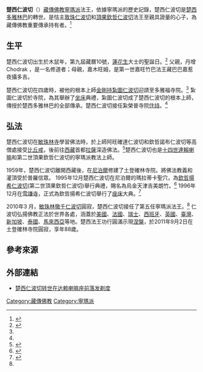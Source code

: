'''楚西仁波切'''（{{bd|1924年||2011年}}）[[藏傳佛教|藏傳佛教]][[寧瑪派|寧瑪派]]法王，依據寧瑪派的歷史記錄，楚西仁波切是[[楚西多雅林巴|楚西多雅林巴]]的轉世。是怙主[[敦珠仁波切|敦珠仁波切]]和[[頂果欽哲仁波切|頂果欽哲仁波切]]法王至親具證量的心子，為藏傳佛教重要傳承持有者。<ref name="寧瑪派法王">{{cite web|url=http://mp.weixin.qq.com/s?__biz=MzAwNTA5NDQ3MQ==&mid=2649961564&idx=1&sn=122edf6409e15c2a0e0785646b376dd8&chksm=83267974b451f062ce2564f8fe7b260130abc15195c532986f86d248a0f09971687881ba6c93#rd|title=5.29 宁玛泰斗多智钦法王认证楚玺法王转世灵童（图集&视频）|first=|last=土丹确林寺的猫姐|website=Weixin Official Accounts Platform}}</ref>

==生平==
楚西仁波切出生於木鼠年，第九屆藏曆10號，[[蓮花生|蓮花生]]大士的聖誕日。<ref name="楚西仁波切 ">{{cite web|url=https://khawalung.org/?page_id=557&lang=zz|title=法王楚西仁波切 - khawalung.org|publisher=|access-date=2020-10-11|archive-date=2020-10-13|archive-url=https://web.archive.org/web/20201013073642/https://khawalung.org/?page_id=557&lang=zz|dead-url=no}}</ref>
父親，丹增Chodrak ，是一名修道者；母親，嘉木旺姆，是第一世嘉旺竹巴法王藏巴巴嘉惹夜攝多吉。

楚西仁波切在四歲時，被他的根本上師[[金剛持|金剛持]][[紮圖仁波切|紮圖仁波切]]迎請至多雅福寺院。<ref name="寧瑪派法王"/>
紮圖仁波切於寺院，為其舉辦了[[坐床|坐床]]典禮，紮圖仁波切成了楚西仁波切的根本上師，傳授於楚西多雅林巴的全部傳承。楚西仁波切接任紮榮普寺院[[住持|住持]]。<ref name="楚西仁波切"/>

==弘法==
楚西仁波切在[[敏珠林寺|敏珠林寺]]學習佛法時，於上師阿旺確達仁波切和欽哲諾布仁波切等高僧處接受[[比丘戒|比丘戒]]，後前往[[西藏|西藏]]首都[[拉薩|拉薩]]深造佛法。<ref name="藏传佛教">{{cite web|url=https://cn.vot.org/2011/09/05/藏传佛教宁玛派法王楚西仁波切圆寂/|title=藏传佛教宁玛派法王楚西仁波切圆寂|first=|last=vot.org|date=2011-09-05|publisher=}}</ref>楚西仁波切也是[[十四世達賴喇嘛|十四世達賴喇嘛]]和第二世頂果欽哲仁波切的寧瑪派教法上師。

1959年，楚西仁波切離開西藏後，在[[尼泊爾|尼泊爾]]修建了土登確林寺院。將佛法教義和灌頂受於普羅信眾。
1995年12月楚西仁波切在尼泊爾的瑪拉蒂卡聖穴，為[[欽哲揚希仁波切|欽哲揚希仁波切]](第二世頂果欽哲仁波切)舉行典禮，賜名為烏金天津吉美朗竹。<ref name="楚西法王">{{cite web|url=https://www.lama.com.tw/content/people/index2.aspx?id=1044|title=第二世頂果欽哲仁波切 - 喇嘛網|website=www.lama.com.tw|access-date=2020-10-11|archive-date=2020-12-02|archive-url=https://web.archive.org/web/20201202025135/https://www.lama.com.tw/content/people/index2.aspx?id=1044|dead-url=no}}</ref>
1996年12月在[[雪謙寺|雪謙寺]]，正式為欽哲揚希仁波切舉行了[[座床|座床]]大典。<ref name="雪謙寺">{{Cite web |url=https://www.shechen.org.tw/3 |title=欽哲揚希仁波切 |access-date=2020-10-18 |archive-date=2020-12-03 |archive-url=https://web.archive.org/web/20201203072857/https://www.shechen.org.tw/3 |dead-url=no }}</ref>

2010年3 月，[[敏珠林徹千仁波切|敏珠林徹千仁波切]]圓寂，楚西仁波切接任了第五任寧瑪派法王。<ref name="藏传佛教"/>
仁波切弘揚佛教正法於世界各處，涵蓋於[[美國|美國]]、[[法國|法國]]、[[瑞士|瑞士]]、[[西班牙|西班牙]]、[[英國|英國]]、[[臺灣|臺灣]]、[[新加坡|新加坡]]、[[泰國|泰國]]、[[馬來西亞|馬來西亞]]等地。楚西法王功行圓滿示現[[涅槃|涅槃]]，於2011年9月2日在土登確林寺院圓寂，享年88歲。

== 參考來源 == 
 {{reflist}}

==外部連結==
*[https://cn.vot.org/2015/07/23/%E6%A5%9A%E8%A5%BF%E4%BB%81%E6%B3%A2%E5%88%87%E8%BD%AC%E4%B8%96%E5%9C%A8%E8%BE%BE%E8%B5%96%E5%96%87%E5%98%9B%E5%BA%A7%E5%89%8D%E8%90%BD%E5%8F%91%E5%89%83%E5%BA%A6/ 楚西仁波切转世在达赖喇嘛座前落发剃度]

[[Category:藏傳佛教|Category:藏傳佛教]]
[[Category:寧瑪派|Category:寧瑪派]]